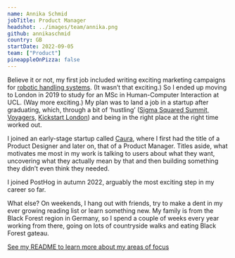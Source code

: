 ```yaml
---
name: Annika Schmid
jobTitle: Product Manager
headshot: ../images/team/annika.png
github: annikaschmid
country: GB
startDate: 2022-09-05
team: ["Product"]
pineappleOnPizza: false
---
```

Believe it or not, my first job included writing exciting marketing campaigns for [robotic handling systems](https://www.schmalz.com/). (It wasn’t that exciting.) So I ended up moving to London in 2019 to study for an MSc in Human-Computer Interaction at UCL. (Way more exciting.) My plan was to land a job in a startup after graduating, which, through a bit of ‘hustling’ ([Sigma Squared Summit,](https://www.sigma-squared.org/summit/) [Voyagers,](https://voyagers.io/) [Kickstart London](https://www.kickstartglobal.com/)) and being in the right place at the right time worked out.

I joined an early-stage startup called [Caura](https://caura.com/), where I first had the title of a Product Designer and later on, that of a Product Manager. Titles aside, what motivates me most in my work is talking to users about what they want, uncovering what they actually mean by that and then building something they didn’t even think they needed.

I joined PostHog in autumn 2022, arguably the most exciting step in my career so far.

What else? On weekends, I hang out with friends, try to make a dent in my ever growing reading list or learn something new. My family is from the Black Forest region in Germany, so I spend a couple of weeks every year working from there, going on lots of countryside walks and eating Black Forest gateau.

[See my README to learn more about my areas of focus](/handbook/company/team/annika-schmid)
